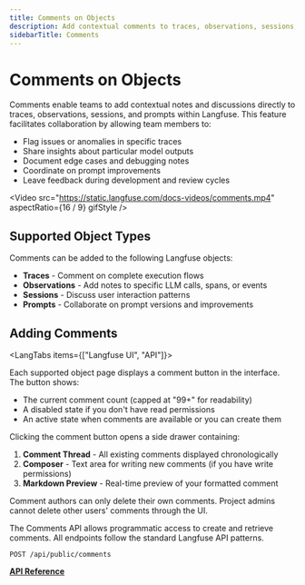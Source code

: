 ```yaml
---
title: Comments on Objects
description: Add contextual comments to traces, observations, sessions, and prompts in Langfuse for team collaboration.
sidebarTitle: Comments
---
```


# Comments on Objects

Comments enable teams to add contextual notes and discussions directly to traces, observations, sessions, and prompts within Langfuse. This feature facilitates collaboration by allowing team members to:

- Flag issues or anomalies in specific traces
- Share insights about particular model outputs
- Document edge cases and debugging notes
- Coordinate on prompt improvements
- Leave feedback during development and review cycles

<Video
  src="https://static.langfuse.com/docs-videos/comments.mp4"
  aspectRatio={16 / 9}
  gifStyle
/>

## Supported Object Types

Comments can be added to the following Langfuse objects:

- **Traces** - Comment on complete execution flows
- **Observations** - Add notes to specific LLM calls, spans, or events
- **Sessions** - Discuss user interaction patterns
- **Prompts** - Collaborate on prompt versions and improvements

## Adding Comments

<LangTabs items={["Langfuse UI", "API"]}>

<Tab>

Each supported object page displays a comment button in the interface. The button shows:

- The current comment count (capped at "99+" for readability)
- A disabled state if you don't have read permissions
- An active state when comments are available or you can create them

Clicking the comment button opens a side drawer containing:

1. **Comment Thread** - All existing comments displayed chronologically
2. **Composer** - Text area for writing new comments (if you have write permissions)
3. **Markdown Preview** - Real-time preview of your formatted comment

<Callout type="info">
  Comment authors can only delete their own comments. Project admins cannot
  delete other users' comments through the UI.
</Callout>

</Tab>

<Tab>

The Comments API allows programmatic access to create and retrieve comments. All endpoints follow the standard Langfuse API patterns.

```http
POST /api/public/comments
```

**[API Reference](https://api.reference.langfuse.com/#tag/comments/post/api/public/comments)**

</Tab>

</LangTabs>
